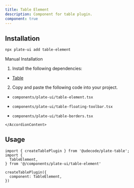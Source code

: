 ```yaml
---
title: Table Element
description: Component for table plugin.
component: true
---
```


[//]: # (<ComponentExample src="/src/components/examples/PlaygroundDemo.tsx">)
[//]: # (  <PlaygroundDemo />)
[//]: # (</ComponentExample>)

## Installation

```bash
npx plate-ui add table-element
```

<Accordion type="single" collapsible>
  <AccordionItem value="manual-installation">
    <AccordionTrigger>Manual Installation</AccordionTrigger>
    <AccordionContent>

1. Install the following dependencies:

- [Table](/docs/table)

2. Copy and paste the following code into your project. 

- `components/plate-ui/table-element.tsx`

<ComponentSource src="/src/components/plate-ui/table-element.tsx" />

- `components/plate-ui/table-floating-toolbar.tsx`

<ComponentSource src="/src/components/plate-ui/table-floating-toolbar.tsx" />
      
- `components/plate-ui/table-borders.tsx`

<ComponentSource src="/src/components/plate-ui/table-borders.tsx" />

    </AccordionContent>

  </AccordionItem>
</Accordion>

## Usage

```tsx
import { createTablePlugin } from '@udecode/plate-table';
import {
  TableElement,
} from '@/components/plate-ui/table-element'
```

```tsx
createTablePlugin({
  component: TableElement,
})
```